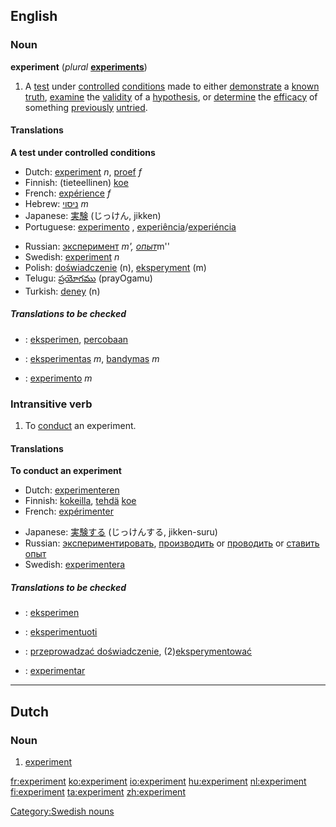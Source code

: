 ==English==

===Noun===
'''experiment'''  (''plural'' '''[[experiments]]''')

#A [[test]] under [[controlled]] [[condition]]s  made to either [[demonstrate]] a [[known]] [[truth]], [[examine]] the [[validity]] of a [[hypothesis]], or [[determine]] the [[efficacy]] of something [[previously]] [[untried]].
<!--more definitions required-->

====Translations====
'''A test under controlled conditions'''
{{top}}
*Dutch: [[#Dutch|experiment]] ''n'', [[proef]] ''f''
*Finnish: (tieteellinen) [[koe]]
*French: [[expérience]] ''f''
*Hebrew: [[ניסוי]] ''m''
*Japanese: [[実験]] (じっけん, jikken)
*Portuguese: [[experimento]] {{m}}, [[experiência]]/[[experiéncia]] {{f}}
{{mid}}
*Russian: [[эксперимент]] ''m', [[опыт]] ''m''
*Swedish: [[experiment#Swedish|experiment]] ''n''
*Polish: [[doświadczenie]] (n), [[eksperyment]] (m)
*Telugu: [[ప్రయోగము]] (prayOgamu)
*Turkish: [[deney]] (n)
{{bottom}}


=====Translations to be checked=====
<!--Remove this section once all of the translations below have been moved into the tables above.-->
{{checktrans}}

*{{ttbc|Indonesian}}: [[eksperimen]], [[coba|percobaan]]
*{{ttbc|Lithuanian}}: [[eksperimentas]] ''m'', [[bandymas]] ''m''
*{{ttbc|Spanish}}: [[experimento]] ''m''

===Intransitive verb===
{{en-infl-reg-consonant|experiment||}}

#To [[conduct]] an experiment.
<!--more definitions required-->

====Translations====
'''To conduct an experiment'''
{{top}}
*Dutch: [[experimenteren]]
*Finnish: [[kokeilla]], [[tehdä]] [[koe]]
*French: [[expérimenter]]
{{mid}}
*Japanese: [[実験する]] (じっけんする, jikken-suru)
*Russian: [[экспериментировать]], [[производить]] or [[проводить]] or [[ставить]] [[опыт]] 
*Swedish: [[experimentera]]
{{bottom}}

=====Translations to be checked=====
<!--Remove this section once all of the translations below have been moved into the tables above.-->
{{checktrans}}

*{{ttbc|Indonesian}}: [[eksperimen]]
*{{ttbc|Lithuanian}}: [[eksperimentuoti]] 
*{{ttbc|Polish}}: [[przeprowadzać doświadczenie]], (2)[[eksperymentować]]
*{{ttbc|Spanish}}: [[experimentar]]

[[Category:Swedish nouns]]

----
==Dutch==

===Noun===
{{nl-noun|g=n|experimenten|experimentje}}

# [[#English|experiment]]

[[fr:experiment]]
[[ko:experiment]]
[[io:experiment]]
[[hu:experiment]]
[[nl:experiment]]
[[fi:experiment]]
[[ta:experiment]]
[[zh:experiment]]
